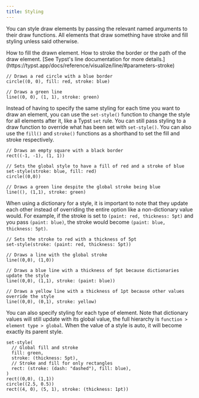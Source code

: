 ```yaml
---
title: Styling
---
```




You can style draw elements by passing the relevant named arguments to their draw functions. All elements that draw something have stroke and fill styling unless said otherwise.

<Parameter name="fill" types="color,none" default_value="none">
  How to fill the drawn element.
</Parameter>
<Parameter
  name="stroke"
  types="none,auto,length,color,dictionary,stroke"
  default_value="black"
>
  How to stroke the border or the path of the draw element. [See Typst's line
  documentation for more
  details.](https://typst.app/docs/reference/visualize/line/#parameters-stroke)
</Parameter>

```typc example
// Draws a red circle with a blue border
circle((0, 0), fill: red, stroke: blue)

// Draws a green line
line((0, 0), (1, 1), stroke: green)
```

Instead of having to specify the same styling for each time you want to draw an element, you can use the `set-style()` function to change the style for all elements after it, like a Typst `set` rule. You can still pass styling to a draw function to override what has been set with `set-style()`. You can also use the `fill()` and `stroke()` functions as a shorthand to set the fill and stroke respectively.

```typc example
// Draws an empty square with a black border
rect((-1, -1), (1, 1))

// Sets the global style to have a fill of red and a stroke of blue
set-style(stroke: blue, fill: red)
circle((0,0))

// Draws a green line despite the global stroke being blue
line((), (1,1), stroke: green)
```

When using a dictionary for a style, it is important to note that they update each other instead of overriding the entire option like a non-dictionary value would. For example, if the stroke is set to `(paint: red, thickness: 5pt)` and you pass `(paint: blue)`, the stroke would become `(paint: blue, thickness: 5pt)`.

```typc example
// Sets the stroke to red with a thickness of 5pt
set-style(stroke: (paint: red, thickness: 5pt))

// Draws a line with the global stroke
line((0,0), (1,0))

// Draws a blue line with a thickness of 5pt because dictionaries update the style
line((0,0), (1,1), stroke: (paint: blue))

// Draws a yellow line with a thickness of 1pt because other values override the style
line((0,0), (0,1), stroke: yellow)
```

You can also specify styling for each type of element. Note that dictionary values will still update with its global value, the full hierarchy is `function > element type > global`. When the value of a style is <Type>auto</Type>, it will become exactly its parent style.

```typc example
set-style(
  // Global fill and stroke
  fill: green,
  stroke: (thickness: 5pt),
  // Stroke and fill for only rectangles
  rect: (stroke: (dash: "dashed"), fill: blue),
)
rect((0,0), (1,1))
circle((2.5, 0.5))
rect((4, 0), (5, 1), stroke: (thickness: 1pt))
```
